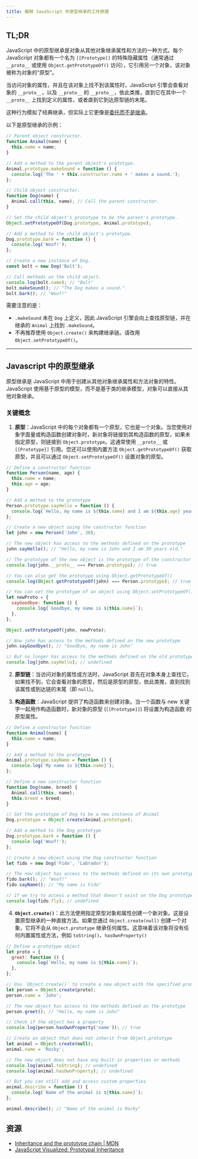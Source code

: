 ```yaml
---
title: 解释 JavaScript 中原型继承的工作原理
---
```


## TL;DR

JavaScript 中的原型继承是对象从其他对象继承属性和方法的一种方式。每个 JavaScript 对象都有一个名为 `[[Prototype]]` 的特殊隐藏属性（通常通过 `__proto__` 或使用 `Object.getPrototypeOf()` 访问），它引用另一个对象，该对象被称为对象的“原型”。

当访问对象的属性，并且在该对象上找不到该属性时，JavaScript 引擎会查看对象的 `__proto__`，以及 `__proto__` 的 `__proto__`，依此类推，直到它在其中一个 `__proto__` 上找到定义的属性，或者直到它到达原型链的末尾。

这种行为模拟了经典继承，但实际上它更像是[委托而不是继承](https://davidwalsh.name/javascript-objects)。

以下是原型继承的示例：

```js live
// Parent object constructor.
function Animal(name) {
  this.name = name;
}

// Add a method to the parent object's prototype.
Animal.prototype.makeSound = function () {
  console.log('The ' + this.constructor.name + ' makes a sound.');
};

// Child object constructor.
function Dog(name) {
  Animal.call(this, name); // Call the parent constructor.
}

// Set the child object's prototype to be the parent's prototype.
Object.setPrototypeOf(Dog.prototype, Animal.prototype);

// Add a method to the child object's prototype.
Dog.prototype.bark = function () {
  console.log('Woof!');
};

// Create a new instance of Dog.
const bolt = new Dog('Bolt');

// Call methods on the child object.
console.log(bolt.name); // "Bolt"
bolt.makeSound(); // "The Dog makes a sound."
bolt.bark(); // "Woof!"
```

需要注意的是：

*  `.makeSound` 未在 `Dog` 上定义，因此 JavaScript 引擎会向上查找原型链，并在继承的 `Animal` 上找到 `.makeSound`。
*  不再推荐使用 `Object.create()` 来构建继承链。请改用 `Object.setPrototypeOf()`。

***

## Javascript 中的原型继承

原型继承是 JavaScript 中用于创建从其他对象继承属性和方法对象的特性。JavaScript 使用基于原型的模型，而不是基于类的继承模型，对象可以直接从其他对象继承。

### 关键概念

1. **原型**：JavaScript 中的每个对象都有一个原型，它也是一个对象。当您使用对象字面量或构造函数创建对象时，新对象将链接到其构造函数的原型，如果未指定原型，则链接到 `Object.prototype`。这通常使用 `__proto__` 或 `[[Prototype]]` 引用。您还可以使用内置方法 `Object.getPrototypeOf()` 获取原型，并且可以通过 `Object.setPrototypeOf()` 设置对象的原型。

```js live
// Define a constructor function
function Person(name, age) {
  this.name = name;
  this.age = age;
}

// Add a method to the prototype
Person.prototype.sayHello = function () {
  console.log(`Hello, my name is ${this.name} and I am ${this.age} years old.`);
};

// Create a new object using the constructor function
let john = new Person('John', 30);

// The new object has access to the methods defined on the prototype
john.sayHello(); // "Hello, my name is John and I am 30 years old."

// The prototype of the new object is the prototype of the constructor function
console.log(john.__proto__ === Person.prototype); // true

// You can also get the prototype using Object.getPrototypeOf()
console.log(Object.getPrototypeOf(john) === Person.prototype); // true

// You can set the prototype of an object using Object.setPrototypeOf()
let newProto = {
  sayGoodbye: function () {
    console.log(`Goodbye, my name is ${this.name}`);
  },
};

Object.setPrototypeOf(john, newProto);

// Now john has access to the methods defined on the new prototype
john.sayGoodbye(); // "Goodbye, my name is John"

// But no longer has access to the methods defined on the old prototype
console.log(john.sayHello); // undefined
```

2. **原型链**：当访问对象的属性或方法时，JavaScript 首先在对象本身上查找它。如果找不到，它会查看对象的原型，然后是原型的原型，依此类推，直到找到该属性或到达链的末尾（即 `null`）。

3. **构造函数**：JavaScript 提供了构造函数来创建对象。当一个函数与 new 关键字一起用作构造函数时，新对象的原型 (`[[Prototype]]`) 将设置为构造函数 的原型属性。

```js live
// Define a constructor function
function Animal(name) {
  this.name = name;
}

// Add a method to the prototype
Animal.prototype.sayName = function () {
  console.log(`My name is ${this.name}`);
};

// Define a new constructor function
function Dog(name, breed) {
  Animal.call(this, name);
  this.breed = breed;
}

// Set the prototype of Dog to be a new instance of Animal
Dog.prototype = Object.create(Animal.prototype);

// Add a method to the Dog prototype
Dog.prototype.bark = function () {
  console.log('Woof!');
};

// Create a new object using the Dog constructor function
let fido = new Dog('Fido', 'Labrador');

// The new object has access to the methods defined on its own prototype and the Animal prototype
fido.bark(); // "Woof!"
fido.sayName(); // "My name is Fido"

// If we try to access a method that doesn't exist on the Dog prototype or the Animal prototype, JavaScript will return undefined
console.log(fido.fly); // undefined
```

4. **`Object.create()`**：此方法使用指定原型对象和属性创建一个新对象。这是设置原型继承的一种直接方法。如果您通过 `Object.create(null)` 创建一个对象，它将不会从 `Object.prototype` 继承任何属性。这意味着该对象将没有任何内置属性或方法，例如 `toString()`、`hasOwnProperty()`

```js live
// Define a prototype object
let proto = {
  greet: function () {
    console.log(`Hello, my name is ${this.name}`);
  },
};

// Use `Object.create()` to create a new object with the specified prototype
let person = Object.create(proto);
person.name = 'John';

// The new object has access to the methods defined on the prototype
person.greet(); // "Hello, my name is John"

// Check if the object has a property
console.log(person.hasOwnProperty('name')); // true

// Create an object that does not inherit from Object.prototype
let animal = Object.create(null);
animal.name = 'Rocky';

// The new object does not have any built-in properties or methods
console.log(animal.toString); // undefined
console.log(animal.hasOwnProperty); // undefined

// But you can still add and access custom properties
animal.describe = function () {
  console.log(`Name of the animal is ${this.name}`);
};

animal.describe(); // "Name of the animal is Rocky"
```

## 资源

* [Inheritance and the prototype chain | MDN](https://developer.mozilla.org/en-US/docs/Web/JavaScript/Inheritance_and_the_prototype_chain)
* [JavaScript Visualized: Prototypal Inheritance](https://dev.to/lydiahallie/javascript-visualized-prototypal-inheritance-47co)
